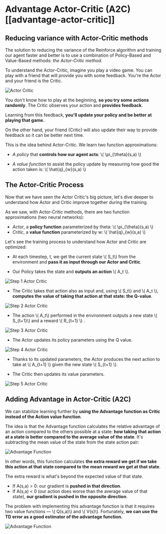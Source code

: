 # Advantage Actor-Critic (A2C) [[advantage-actor-critic]]

## Reducing variance with Actor-Critic methods

The solution to reducing the variance of the Reinforce algorithm and training our agent faster and better is to use a combination of Policy-Based and Value-Based methods: *the Actor-Critic method*.

To understand the Actor-Critic, imagine you play a video game. You can play with a friend that will provide you with some feedback. You're the Actor and your friend is the Critic.

<img src="https://huggingface.co/datasets/huggingface-deep-rl-course/course-images/resolve/main/en/unit8/ac.jpg" alt="Actor Critic"/>

You don't know how to play at the beginning, **so you try some actions randomly**. The Critic observes your action and **provides feedback**.

Learning from this feedback, **you'll update your policy and be better at playing that game.**

On the other hand, your friend (Critic) will also update their way to provide feedback so it can be better next time.

This is the idea behind Actor-Critic. We learn two function approximations:

- *A policy* that **controls how our agent acts**: \\( \pi_{\theta}(s,a) \\)

- *A value function* to assist the policy update by measuring how good the action taken is: \\( \hat{q}_{w}(s,a) \\)

## The Actor-Critic Process
Now that we have seen the Actor Critic's big picture, let's dive deeper to understand how Actor and Critic improve together during the training.

As we saw, with Actor-Critic methods, there are two function approximations (two neural networks):
- *Actor*, a **policy function** parameterized by theta: \\( \pi_{\theta}(s,a) \\)
- *Critic*, a **value function** parameterized by w: \\( \hat{q}_{w}(s,a) \\)

Let's see the training process to understand how Actor and Critic are optimized:
- At each timestep, t, we get the current state \\( S_t\\) from the environment and **pass it as input through our Actor and Critic**.

- Our Policy takes the state and **outputs an action**  \\( A_t \\).

<img src="https://huggingface.co/datasets/huggingface-deep-rl-course/course-images/resolve/main/en/unit8/step1.jpg" alt="Step 1 Actor Critic"/>

- The Critic takes that action also as input and, using \\( S_t\\) and \\( A_t \\), **computes the value of taking that action at that state: the Q-value**.

<img src="https://huggingface.co/datasets/huggingface-deep-rl-course/course-images/resolve/main/en/unit8/step2.jpg" alt="Step 2 Actor Critic"/>

- The action \\( A_t\\) performed in the environment outputs a new state \\( S_{t+1}\\) and a reward \\( R_{t+1} \\) .

<img src="https://huggingface.co/datasets/huggingface-deep-rl-course/course-images/resolve/main/en/unit8/step3.jpg" alt="Step 3 Actor Critic"/>

- The Actor updates its policy parameters using the Q value.

<img src="https://huggingface.co/datasets/huggingface-deep-rl-course/course-images/resolve/main/en/unit8/step4.jpg" alt="Step 4 Actor Critic"/>

- Thanks to its updated parameters, the Actor produces the next action to take at \\( A_{t+1} \\) given the new state \\( S_{t+1} \\).

- The Critic then updates its value parameters.

<img src="https://huggingface.co/datasets/huggingface-deep-rl-course/course-images/resolve/main/en/unit8/step5.jpg" alt="Step 5 Actor Critic"/>

## Adding Advantage in Actor-Critic (A2C)
We can stabilize learning further by **using the Advantage function as Critic instead of the Action value function**.

The idea is that the Advantage function calculates the relative advantage of an action compared to the others possible at a state: **how taking that action at a state is better compared to the average value of the state**. It's subtracting the mean value of the state from the state action pair:

<img src="https://huggingface.co/datasets/huggingface-deep-rl-course/course-images/resolve/main/en/unit8/advantage1.jpg" alt="Advantage Function"/>

In other words, this function calculates **the extra reward we get if we take this action at that state compared to the mean reward we get at that state**.

The extra reward is what's beyond the expected value of that state.
- If A(s,a) > 0: our gradient is **pushed in that direction**.
- If A(s,a) < 0 (our action does worse than the average value of that state), **our gradient is pushed in the opposite direction**.

The problem with implementing this advantage function is that it requires two value functions —  \\( Q(s,a)\\) and  \\( V(s)\\). Fortunately, **we can use the TD error as a good estimator of the advantage function.**

<img src="https://huggingface.co/datasets/huggingface-deep-rl-course/course-images/resolve/main/en/unit8/advantage2.jpg" alt="Advantage Function"/>
